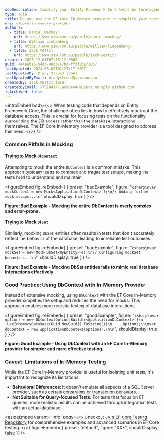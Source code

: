 ```yaml
---
seoDescription: Simplify your Entity Framework Core tests by leveraging the EF Core In-Memory provider, which eliminates database dependencies and improves test reliability.
type: rule
title: Do you use the EF Core In-Memory provider to simplify your tests?
uri: efcore-in-memory-provider
authors:
  - title: Daniel Mackay
    url: https://www.ssw.com.au/people/daniel-mackay/
  - title: William Liebenberg
    url: https://www.ssw.com.au/people/william-liebenberg/
  - title: Jack Pettit
    url: https://www.ssw.com.au/people/jack-pettit/
created: 2023-12-01T07:15:12.000Z
guid: 4e4a6ba5-9ddc-48c3-a7bd-ff3f83a710b7
lastUpdated: 2024-06-08T03:27:17.000Z
lastUpdatedBy: Brady Stroud [SSW]
lastUpdatedByEmail: bradystroud@ssw.com.au
createdBy: Jack Pettit [SSW]
createdByEmail: 57518417+JackDevAU@users.noreply.github.com
isArchived: false
---
```


<introEmbed
  body={<>
When testing code that depends on Entity Framework Core, the challenge often lies in how to effectively mock out the database access. This is crucial for focusing tests on the functionality surrounding the DB access rather than the database interactions themselves. The EF Core In-Memory provider is a tool designed to address this need.
  </>}
/>
### Common Pitfalls in Mocking

#### Trying to Mock `DbContext`

Attempting to mock the entire `DbContext` is a common mistake. This approach typically leads to complex and fragile test setups, making the tests hard to understand and maintain.

<figureEmbed figureEmbed={ {
  preset: "badExample",
  figure: "```csharp\nvar mockContext = new Mock<ApplicationDbContext>();\n// Adding further mock setups...\n```",
  shouldDisplay: true
} } />


**Figure: Bad Example - Mocking the entire DbContext is overly complex and error-prone.**

#### Trying to Mock `DbSet`

Similarly, mocking `DbSet` entities often results in tests that don't accurately reflect the behavior of the database, leading to unreliable test outcomes.

<figureEmbed figureEmbed={ {
  preset: "badExample",
  figure: "```csharp\nvar mockSet = new Mock<DbSet<MyEntity>>();\n// Configuring mockSet behaviors...\n```",
  shouldDisplay: true
} } />


**Figure: Bad Example - Mocking DbSet entities fails to mimic real database interactions effectively.**

### Good Practice: Using DbContext with In-Memory Provider

Instead of extensive mocking, using `DbContext` with the EF Core In-Memory provider simplifies the setup and reduces the need for mocks. This approach enables more realistic testing of database interactions.

<figureEmbed figureEmbed={ {
  preset: "goodExample",
  figure: "```csharp\nvar options = new DbContextOptionsBuilder<ApplicationDbContext>()\n    .UseInMemoryDatabase(Guid.NewGuid().ToString())\n    .Options;\n\nvar dbContext = new ApplicationDbContext(options);\n\n```",
  shouldDisplay: true
} } />


**Figure: Good Example - Using DbContext with an EF Core In-Memory provider for simpler and more effective testing.**

### Caveat: Limitations of In-Memory Testing

While the EF Core In-Memory provider is useful for isolating unit tests, it's important to recognize its limitations:

- **Behavioral Differences:** It doesn't emulate all aspects of a SQL Server provider, such as certain constraints or transaction behaviors.
- **Not Suitable for Query-focused Tests:** For tests that focus on EF queries, more realistic results can be achieved through integration tests with an actual database.

<asideEmbed
  variant="info"
  body={<>
    Checkout [JK's EF Core Testing Repository](https://github.com/jernejk/MixedEFCoreUnitTesting) for comprehensive examples and advanced scenarios in EF Core testing.
  </>}
  figureEmbed={{
    preset: "default",
    figure: "XXX",
    shouldDisplay: false
  }}
/>
